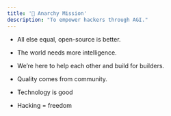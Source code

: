 ```yaml
---
title: '🎯 Anarchy Mission'
description: "To empower hackers through AGI."
---
```


- All else equal, open-source is better.

- The world needs more intelligence.

- We’re here to help each other and build for builders.

- Quality comes from community.

- Technology is good

- Hacking = freedom